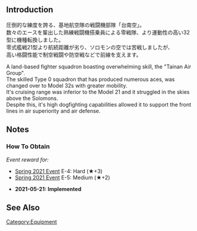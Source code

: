 {{EquipmentInfo}}

==Introduction==
圧倒的な練度を誇る、基地航空隊の戦闘機部隊「台南空」。<br>
数々のエースを輩出した熟練戦闘機搭乗員による零戦隊、より運動性の高い32型に機種転換しました。<br>
零式艦戦21型より航続距離が劣り、ソロモンの空では苦戦しましたが、<br>
高い格闘性能で制空戦闘や防空戦などで前線を支えます。

A land-based fighter squadron boasting overwhelming skill, the "Tainan Air Group".<br>
The skilled Type 0 squadron that has produced numerous aces, was changed over to Model 32s with greater mobility.<br>
It's cruising range was inferior to the Model 21 and it struggled in the skies above the Solomons.<br>
Despite this, it's high dogfighting capabilities allowed it to support the front lines in air superiority and air defense.

==Notes==
<div class="mw-collapsible"><h3>How To Obtain</h3>
<div class="mw-collapsible-content">
''Event reward for:''
* [[Spring 2021 Event]] E-4: Hard (★+3)
* [[Spring 2021 Event]] E-5: Medium (★+2)

</div></div>


<div class="mw-collapsible><h3>Updates History</h3>
<div class="mw-collapsible-content>
* '''2021-05-21:''' '''Implemented'''
</div></div>

==See Also==
{{Equipmentlist}}
[[Category:Equipment]]